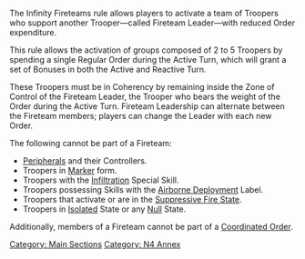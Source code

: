 {{section-main-sections}}
{{section-fireteams}}


{{n4annex}}
{{n4}}
{{update | March 2022}}
The Infinity Fireteams rule allows players to activate a team of Troopers who support another Trooper—called Fireteam Leader—with reduced Order expenditure. 

{{advice-start}}
This rule allows the activation of groups composed of 2 to 5 Troopers by spending a single Regular Order during the Active Turn, which will grant a set of Bonuses in both the Active and Reactive Turn.

These Troopers must be in Coherency by remaining inside the Zone of Control of the Fireteam Leader, the Trooper who bears the weight of the Order during the Active Turn. Fireteam Leadership can alternate between the Fireteam members; players can change the Leader with each new Order.
{{advice-end}}


{{important-start}}
The following cannot be part of a Fireteam:
* [[Peripheral]]s and their Controllers.
* Troopers in [[Marker]] form.
* Troopers with the [[Infiltration]] Special Skill.
* Troopers possessing Skills with the [[Airborne Deployment]] Label.
* Troopers that activate or are in the [[Suppressive Fire State]]. 
* Troopers in [[Isolated]] State or any [[Null]] State. 
Additionally, members of a Fireteam cannot be part of a [[Coordinated Order]]. 
{{important-end}}
{{update-end}}


{{n4end}}





[[Category: Main Sections]]
[[Category: N4 Annex]]